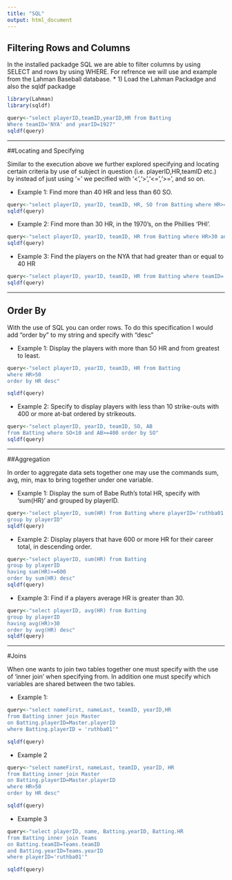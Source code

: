 ```yaml
---
title: "SQL"
output: html_document
---
```


## Filtering Rows and Columns

In the installed packadge SQL we are able to filter columns by using SELECT and rows by using WHERE. For refrence we will use and example from the Lahman Baseball database. 
* 1) Load the Lahman Packadge and also the sqldf packadge

```r
library(Lahman)
library(sqldf)

```
```r
query<-"select playerID,teamID,yearID,HR from Batting
Where teamID='NYA' and yearID=1927"
sqldf(query)
```

----------------------------------------

##Locating and Specifying

Similar to the execution above we further explored specifying and locating certain criteria by use of subject in question (i.e. playerID,HR,teamID etc.) by instead of just using '=' we pecified with '<','>','<=','>=', and so on. 


* Example 1: Find more than 40 HR and less than 60 SO.

```r
query<-"select playerID, yearID, teamID, HR, SO from Batting where HR>40 and SO<60"
sqldf(query)
```


* Example 2: Find more than 30 HR, in the 1970's, on the Phillies 'PHI'.

```r
query<-"select playerID, yearID, teamID, HR from Batting where HR>30 and yearID<=1979 and yearID>=1970 and teamID='PHI'"
sqldf(query)
```


* Example 3: Find the players on the NYA that had greater than or equal to 40 HR

```r
query<-"select playerID, yearID, teamID, HR from Batting where teamID='NYA' and HR>=40"
sqldf(query)
```

-----------------------------------

## Order By

With the use of SQL you can order rows. To do this specification I would add "order by" to my string and specify with "desc"

* Example 1: Display the players with more than 50 HR and from greatest to least. 

```r
query<-"select playerID, yearID, teamID, HR from Batting 
where HR>50
order by HR desc"

sqldf(query)
```

* Example 2: Specify to display players with less than 10 strike-outs with 400 or more at-bat ordered by strikeouts.

```r
query<-"select playerID, yearID, teamID, SO, AB 
from Batting where SO<10 and AB>=400 order by SO"
sqldf(query)
```

----------------------------------------

##Aggregation

In order to aggregate data sets together one may use the commands sum, avg, min, max to bring together under one variable. 

* Example 1: Display the sum of Babe Ruth's total HR, specify with 'sum(HR)' and grouped by playerID.
```r
query<-"select playerID, sum(HR) from Batting where playerID='ruthba01'
group by playerID"
sqldf(query)
```

* Example 2: Display players that have 600 or more HR for their career total, in descending order. 
```r
query<-"select playerID, sum(HR) from Batting 
group by playerID 
having sum(HR)>=600
order by sum(HR) desc"
sqldf(query)
```

* Example 3: Find if a players average HR is greater than 30.
```r
query<-"select playerID, avg(HR) from Batting 
group by playerID 
having avg(HR)>30
order by avg(HR) desc"
sqldf(query)
```

------------------------------------------------

#Joins

When one wants to join two tables together one must specify with the use of 'inner join' when specifying from. In addition one must specify which variables are shared between the two tables.

* Example 1:
```r
query<-"select nameFirst, nameLast, teamID, yearID,HR 
from Batting inner join Master
on Batting.playerID=Master.playerID
where Batting.playerID = 'ruthba01'"

sqldf(query)
```

* Example 2
```r
query<-"select nameFirst, nameLast, teamID, yearID, HR 
from Batting inner join Master
on Batting.playerID=Master.playerID
where HR>50
order by HR desc"

sqldf(query)
```

* Example 3
```r
query<-"select playerID, name, Batting.yearID, Batting.HR
from Batting inner join Teams
on Batting.teamID=Teams.teamID
and Batting.yearID=Teams.yearID
where playerID='ruthba01'"

sqldf(query)
```


